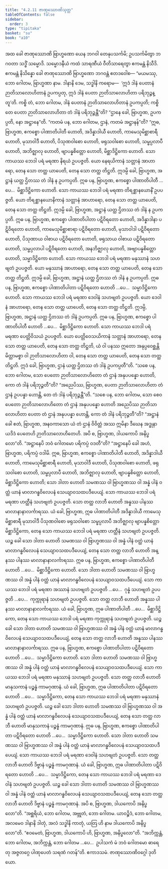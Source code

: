 ```yaml
---
title: "4.2.11 ဇာဏုဿောဏိသုတ္တ"
tableOfContents: false
sidebar:
  order: 3
type: "tipitaka"
basket: "su"
book: "a10"
---
```



<DynamicBreadcrumb />

<Division number="177" book="a10">

<Paragraph number="1299" book="a10">
အထ ခေါ ဇာဏုဿောဏိ ဗြာဟ္မဏော ယေန ဘဂဝါ တေနုပသင်္ကမိ; ဥပသင်္ကမိတွာ ဘဂဝတာ သဒ္ဓိံ သမ္မောဒိ. သမ္မောဒနီယံ ကထံ သာရဏီယံ ဝီတိသာရေတွာ ဧကမန္တံ နိသီဒိ. ဧကမန္တံ နိသိန္နော ခေါ ဇာဏုဿောဏိ ဗြာဟ္မဏော ဘဂဝန္တံ ဧတဒဝေါစ—
</Paragraph>

<Paragraph number="1300" book="a10">
“မယမဿု, ဘော ဂေါတမ, ဗြာဟ္မဏာ နာမ. ဒါနာနိ ဒေမ, သဒ္ဓါနိ ကရောမ—  ‘ဣဒံ ဒါနံ ပေတာနံ ဉာတိသာလောဟိတာနံ ဥပကပ္ပတု, ဣဒံ ဒါနံ ပေတာ ဉာတိသာလောဟိတာ ပရိဘုဉ္ဇန္တူ’တိ. ကစ္စိ တံ, ဘော ဂေါတမ, ဒါနံ ပေတာနံ ဉာတိသာလောဟိတာနံ ဥပကပ္ပတိ; ကစ္စိ တေ ပေတာ ဉာတိသာလောဟိတာ တံ ဒါနံ ပရိဘုဉ္ဇန္တီ”တိ? “ဌာနေ ခေါ, ဗြာဟ္မဏ, ဥပကပ္ပတိ, နော အဋ္ဌာနေ”တိ.
</Paragraph>

<Paragraph number="1301" book="a10">
“ကတမံ ပန, ဘော ဂေါတမ, ဌာနံ, ကတမံ အဋ္ဌာနန်”တိ? “ဣဓ, ဗြာဟ္မဏ, ဧကစ္စော ပါဏာတိပါတီ ဟောတိ, အဒိန္နာဒါယီ ဟောတိ, ကာမေသုမိစ္ဆာစာရီ ဟောတိ, မုသာဝါဒီ ဟောတိ, ပိသုဏဝါစော ဟောတိ, ဖရုသဝါစော ဟောတိ, သမ္ဖပ္ပလာပီ ဟောတိ, အဘိဇ္ဈာလု ဟောတိ, ဗျာပန္နစိတ္တော ဟောတိ, မိစ္ဆာဒိဋ္ဌိကော ဟောတိ. သော ကာယဿ ဘေဒါ ပရံ မရဏာ နိရယံ ဥပပဇ္ဇတိ. ယော နေရယိကာနံ သတ္တာနံ အာဟာရော, တေန သော တတ္ထ ယာပေတိ, တေန သော တတ္ထ တိဋ္ဌတိ. ဣဒမ္ပိ ခေါ, ဗြာဟ္မဏ, အဋ္ဌာနံ ယတ္ထ ဌိတဿ တံ ဒါနံ န ဥပကပ္ပတိ.
</Paragraph>

<Paragraph number="1302" book="a10">
ဣဓ ပန, ဗြာဟ္မဏ, ဧကစ္စော ပါဏာတိပါတီ …ပေ…  မိစ္ဆာဒိဋ္ဌိကော ဟောတိ. သော ကာယဿ ဘေဒါ ပရံ မရဏာ တိရစ္ဆာနယောနိံ ဥပပဇ္ဇတိ. ယော တိရစ္ဆာနယောနိကာနံ သတ္တာနံ အာဟာရော, တေန သော တတ္ထ ယာပေတိ, တေန သော တတ္ထ တိဋ္ဌတိ. ဣဒမ္ပိ ခေါ, ဗြာဟ္မဏ, အဋ္ဌာနံ ယတ္ထ ဌိတဿ တံ ဒါနံ န ဥပကပ္ပတိ.
</Paragraph>

<Paragraph number="1303" book="a10">
ဣဓ ပန, ဗြာဟ္မဏ, ဧကစ္စော ပါဏာတိပါတာ ပဋိဝိရတော ဟောတိ, အဒိန္နာဒါနာ ပဋိဝိရတော ဟောတိ, ကာမေသုမိစ္ဆာစာရာ ပဋိဝိရတော ဟောတိ, မုသာဝါဒါ ပဋိဝိရတော ဟောတိ, ပိသုဏာယ ဝါစာယ ပဋိဝိရတော ဟောတိ, ဖရုသာယ ဝါစာယ ပဋိဝိရတော ဟောတိ, သမ္ဖပ္ပလာပါ ပဋိဝိရတော ဟောတိ, အနဘိဇ္ဈာလု ဟောတိ, အဗျာပန္နစိတ္တော ဟောတိ, သမ္မာဒိဋ္ဌိကော ဟောတိ. သော ကာယဿ ဘေဒါ ပရံ မရဏာ မနုဿာနံ သဟဗျတံ ဥပပဇ္ဇတိ. ယော မနုဿာနံ အာဟာရော, တေန သော တတ္ထ ယာပေတိ, တေန သော တတ္ထ တိဋ္ဌတိ. ဣဒမ္ပိ ခေါ, ဗြာဟ္မဏ, အဋ္ဌာနံ ယတ္ထ ဌိတဿ တံ ဒါနံ န ဥပကပ္ပတိ.
</Paragraph>

<Paragraph number="1304" book="a10">
ဣဓ ပန, ဗြာဟ္မဏ, ဧကစ္စော ပါဏာတိပါတာ ပဋိဝိရတော ဟောတိ …ပေ…  သမ္မာဒိဋ္ဌိကော ဟောတိ. သော ကာယဿ ဘေဒါ ပရံ မရဏာ ဒေဝါနံ သဟဗျတံ ဥပပဇ္ဇတိ. ယော ဒေဝါနံ အာဟာရော, တေန သော တတ္ထ ယာပေတိ, တေန သော တတ္ထ တိဋ္ဌတိ. ဣဒမ္ပိ, ဗြာဟ္မဏ, အဋ္ဌာနံ ယတ္ထ ဌိတဿ တံ ဒါနံ ဥပကပ္ပတိ.
</Paragraph>

<Paragraph number="1305" book="a10">
ဣဓ ပန, ဗြာဟ္မဏ, ဧကစ္စော ပါဏာတိပါတီ ဟောတိ …ပေ…  မိစ္ဆာဒိဋ္ဌိကော ဟောတိ. သော ကာယဿ ဘေဒါ ပရံ မရဏာ ပေတ္တိဝိသယံ ဥပပဇ္ဇတိ. ယော ပေတ္တိဝေသယိကာနံ သတ္တာနံ အာဟာရော, တေန သော တတ္ထ ယာပေတိ, တေန သော တတ္ထ တိဋ္ဌတိ, ယံ ဝါ ပနဿ ဣတော အနုပ္ပဝေစ္ဆန္တိ မိတ္တာမစ္စာ ဝါ ဉာတိသာလောဟိတာ ဝါ, တေန သော တတ္ထ ယာပေတိ, တေန သော တတ္ထ တိဋ္ဌတိ. ဣဒံ ခေါ, ဗြာဟ္မဏ, ဌာနံ ယတ္ထ ဌိတဿ တံ ဒါနံ ဥပကပ္ပတီ”တိ.
</Paragraph>

<Paragraph number="1306" book="a10">
“သစေ ပန, ဘော ဂေါတမ, သော ပေတော ဉာတိသာလောဟိတော တံ ဌာနံ အနုပပန္နော ဟောတိ, ကော တံ ဒါနံ ပရိဘုဉ္ဇတီ”တိ? “အညေပိဿ, ဗြာဟ္မဏ, ပေတာ ဉာတိသာလောဟိတာ တံ ဌာနံ ဥပပန္နာ ဟောန္တိ, တေ တံ ဒါနံ ပရိဘုဉ္ဇန္တီ”တိ.
</Paragraph>

<Paragraph number="1307" book="a10">
“သစေ ပန, ဘော ဂေါတမ, သော စေဝ ပေတော ဉာတိသာလောဟိတော တံ ဌာနံ အနုပပန္နော ဟောတိ အညေပိဿ ဉာတိသာလောဟိတာ ပေတာ တံ ဌာနံ အနုပပန္နာ ဟောန္တိ, ကော တံ ဒါနံ ပရိဘုဉ္ဇတီ”တိ? “အဋ္ဌာနံ ခေါ ဧတံ, ဗြာဟ္မဏ, အနဝကာသော ယံ တံ ဌာနံ ဝိဝိတ္တံ အဿ ဣမိနာ ဒီဃေန အဒ္ဓုနာ ယဒိဒံ ပေတေဟိ ဉာတိသာလောဟိတေဟိ. အပိ စ, ဗြာဟ္မဏ, ဒါယကောပိ အနိပ္ဖလော”တိ.
</Paragraph>

<Paragraph number="1308" book="a10">
“အဋ္ဌာနေပိ ဘဝံ ဂေါတမော ပရိကပ္ပံ ဝဒတီ”တိ? “အဋ္ဌာနေပိ ခေါ အဟံ, ဗြာဟ္မဏ, ပရိကပ္ပံ ဝဒါမိ. ဣဓ, ဗြာဟ္မဏ, ဧကစ္စော ပါဏာတိပါတီ ဟောတိ, အဒိန္နာဒါယီ ဟောတိ, ကာမေသုမိစ္ဆာစာရီ ဟောတိ, မုသာဝါဒီ ဟောတိ, ပိသုဏဝါစော ဟောတိ, ဖရုသဝါစော ဟောတိ, သမ္ဖပ္ပလာပီ ဟောတိ, အဘိဇ္ဈာလု ဟောတိ, ဗျာပန္နစိတ္တော ဟောတိ, မိစ္ဆာဒိဋ္ဌိကော ဟောတိ; သော ဒါတာ ဟောတိ သမဏဿ ဝါ ဗြာဟ္မဏဿ ဝါ အန္နံ ပါနံ ဝတ္ထံ ယာနံ မာလာဂန္ဓဝိလေပနံ သေယျာဝသထပဒီပေယျံ. သော ကာယဿ ဘေဒါ ပရံ မရဏာ ဟတ္ထီနံ သဟဗျတံ ဥပပဇ္ဇတိ. သော တတ္ထ လာဘီ ဟောတိ အန္နဿ ပါနဿ မာလာနာနာလင်္ကာရဿ.
</Paragraph>

<Paragraph number="1309" book="a10">
ယံ ခေါ, ဗြာဟ္မဏ, ဣဓ ပါဏာတိပါတီ အဒိန္နာဒါယီ ကာမေသုမိစ္ဆာစာရီ မုသာဝါဒီ ပိသုဏဝါစော ဖရုသဝါစော သမ္ဖပ္ပလာပီ အဘိဇ္ဈာလု ဗျာပန္နစိတ္တော မိစ္ဆာဒိဋ္ဌိကော, တေန သော ကာယဿ ဘေဒါ ပရံ မရဏာ ဟတ္ထီနံ သဟဗျတံ ဥပပဇ္ဇတိ. ယဉ္စ ခေါ သော ဒါတာ ဟောတိ သမဏဿ ဝါ ဗြာဟ္မဏဿ ဝါ အန္နံ ပါနံ ဝတ္ထံ ယာနံ မာလာဂန္ဓဝိလေပနံ သေယျာဝသထပဒီပေယျံ, တေန သော တတ္ထ လာဘီ ဟောတိ အန္နဿ ပါနဿ မာလာနာနာလင်္ကာရဿ.
</Paragraph>

<Paragraph number="1310" book="a10">
ဣဓ ပန, ဗြာဟ္မဏ, ဧကစ္စော ပါဏာတိပါတီ ဟောတိ …ပေ…  မိစ္ဆာဒိဋ္ဌိကော ဟောတိ. သော ဒါတာ ဟောတိ သမဏဿ ဝါ ဗြာဟ္မဏဿ ဝါ အန္နံ ပါနံ ဝတ္ထံ ယာနံ မာလာဂန္ဓဝိလေပနံ သေယျာဝသထပဒီပေယျံ. သော ကာယဿ ဘေဒါ ပရံ မရဏာ အဿာနံ သဟဗျတံ ဥပပဇ္ဇတိ …ပေ…  ဂုန္နံ သဟဗျတံ ဥပပဇ္ဇတိ …ပေ…  ကုက္ကုရာနံ သဟဗျတံ ဥပပဇ္ဇတိ. သော တတ္ထ လာဘီ ဟောတိ အန္နဿ ပါနဿ မာလာနာနာလင်္ကာရဿ.
</Paragraph>

<Paragraph number="1311" book="a10">
ယံ ခေါ, ဗြာဟ္မဏ, ဣဓ ပါဏာတိပါတီ …ပေ…  မိစ္ဆာဒိဋ္ဌိကော, တေန သော ကာယဿ ဘေဒါ ပရံ မရဏာ ကုက္ကုရာနံ သဟဗျတံ ဥပပဇ္ဇတိ. ယဉ္စ ခေါ သော ဒါတာ ဟောတိ သမဏဿ ဝါ ဗြာဟ္မဏဿ ဝါ အန္နံ ပါနံ ဝတ္ထံ ယာနံ မာလာဂန္ဓဝိလေပနံ သေယျာဝသထပဒီပေယျံ, တေန သော တတ္ထ လာဘီ ဟောတိ အန္နဿ ပါနဿ မာလာနာနာလင်္ကာရဿ.
</Paragraph>

<Paragraph number="1312" book="a10">
ဣဓ ပန, ဗြာဟ္မဏ, ဧကစ္စော ပါဏာတိပါတာ ပဋိဝိရတော ဟောတိ …ပေ…  သမ္မာဒိဋ္ဌိကော ဟောတိ. သော ဒါတာ ဟောတိ သမဏဿ ဝါ ဗြာဟ္မဏဿ ဝါ အန္နံ ပါနံ ဝတ္ထံ ယာနံ မာလာဂန္ဓဝိလေပနံ သေယျာဝသထပဒီပေယျံ. သော ကာယဿ ဘေဒါ ပရံ မရဏာ မနုဿာနံ သဟဗျတံ ဥပပဇ္ဇတိ. သော တတ္ထ လာဘီ ဟောတိ မာနုသကာနံ ပဉ္စန္နံ ကာမဂုဏာနံ.
</Paragraph>

<Paragraph number="1313" book="a10">
ယံ ခေါ, ဗြာဟ္မဏ, ဣဓ ပါဏာတိပါတာ ပဋိဝိရတော ဟောတိ …ပေ…  သမ္မာဒိဋ္ဌိကော, တေန သော ကာယဿ ဘေဒါ ပရံ မရဏာ မနုဿာနံ သဟဗျတံ ဥပပဇ္ဇတိ. ယဉ္စ ခေါ သော ဒါတာ ဟောတိ သမဏဿ ဝါ ဗြာဟ္မဏဿ ဝါ အန္နံ ပါနံ ဝတ္ထံ ယာနံ မာလာဂန္ဓဝိလေပနံ သေယျာဝသထပဒီပေယျံ, တေန သော တတ္ထ လာဘီ ဟောတိ မာနုသကာနံ ပဉ္စန္နံ ကာမဂုဏာနံ.
</Paragraph>

<Paragraph number="1314" book="a10">
ဣဓ ပန, ဗြာဟ္မဏ, ဧကစ္စော ပါဏာတိပါတာ ပဋိဝိရတော ဟောတိ …ပေ…  သမ္မာဒိဋ္ဌိကော ဟောတိ. သော ဒါတာ ဟောတိ သမဏဿ ဝါ ဗြာဟ္မဏဿ ဝါ အန္နံ ပါနံ ဝတ္ထံ ယာနံ မာလာဂန္ဓဝိလေပနံ သေယျာဝသထပဒီပေယျံ. သော ကာယဿ ဘေဒါ ပရံ မရဏာ ဒေဝါနံ သဟဗျတံ ဥပပဇ္ဇတိ. သော တတ္ထ လာဘီ ဟောတိ ဒိဗ္ဗာနံ ပဉ္စန္နံ ကာမဂုဏာနံ.
</Paragraph>

<Paragraph number="1315" book="a10">
ယံ ခေါ, ဗြာဟ္မဏ, ဣဓ ပါဏာတိပါတာ ပဋိဝိရတော ဟောတိ …ပေ…  သမ္မာဒိဋ္ဌိကော, တေန သော ကာယဿ ဘေဒါ ပရံ မရဏာ ဒေဝါနံ သဟဗျတံ ဥပပဇ္ဇတိ. ယဉ္စ ခေါ သော ဒါတာ ဟောတိ သမဏဿ ဝါ ဗြာဟ္မဏဿ ဝါ အန္နံ ပါနံ ဝတ္ထံ ယာနံ မာလာဂန္ဓဝိလေပနံ သေယျာဝသထပဒီပေယျံ, တေန သော တတ္ထ လာဘီ ဟောတိ ဒိဗ္ဗာနံ ပဉ္စန္နံ ကာမဂုဏာနံ. အပိ စ, ဗြာဟ္မဏ, ဒါယကောပိ အနိပ္ဖလော”တိ.
</Paragraph>

<Paragraph number="1316" book="a10">
“အစ္ဆရိယံ, ဘော ဂေါတမ, အဗ္ဘုတံ, ဘော ဂေါတမ. ယာဝဉ္စိဒံ, ဘော ဂေါတမ, အလမေဝ ဒါနာနိ ဒါတုံ, အလံ သဒ္ဓါနိ ကာတုံ, ယတြ ဟိ နာမ ဒါယကောပိ အနိပ္ဖလော”တိ. “ဧဝမေတံ, ဗြာဟ္မဏ, ဒါယကောပိ ဟိ, ဗြာဟ္မဏ, အနိပ္ဖလော”တိ.
</Paragraph>

<Paragraph number="1317" book="a10">
“အဘိက္ကန္တံ, ဘော ဂေါတမ, အဘိက္ကန္တံ, ဘော ဂေါတမ …ပေ…  ဥပါသကံ မံ ဘဝံ ဂေါတမော ဓာရေတု အဇ္ဇတဂ္ဂေ ပါဏုပေတံ သရဏံ ဂတန်”တိ.

</Paragraph>
</Division>

<Paragraph number="1318" type="center" book="a10">
ဧကာဒသမံ.



</Paragraph>

<Paragraph number="1319" type="center" book="a10">
ဇာဏုဿောဏိဝဂ္ဂေါ ဒုတိယော.
</Paragraph>